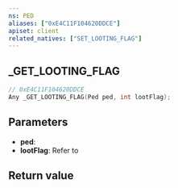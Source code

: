 ```yaml
---
ns: PED
aliases: ["0xE4C11F104620DDCE"]
apiset: client
related_natives: ["SET_LOOTING_FLAG"]
---
```

## _GET_LOOTING_FLAG

```c
// 0xE4C11F104620DDCE
Any _GET_LOOTING_FLAG(Ped ped, int lootFlag);
```

## Parameters
* **ped**:
* **lootFlag**: Refer to <Enum name="CLootingFlags__Flags" />

## Return value
